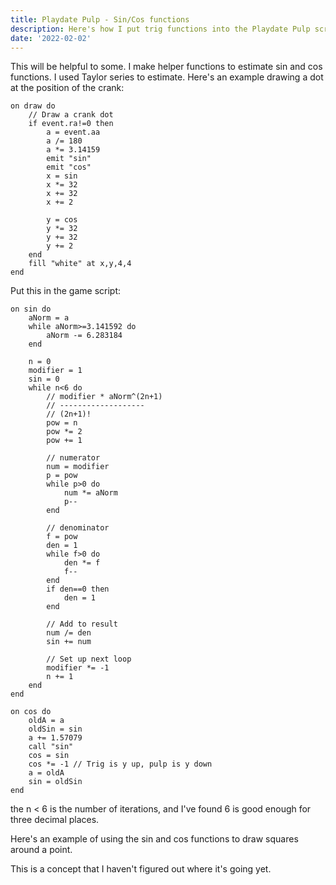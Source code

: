 ```yaml
---
title: Playdate Pulp - Sin/Cos functions
description: Here's how I put trig functions into the Playdate Pulp scripting language
date: '2022-02-02'
---
```


This will be helpful to some. I make helper functions to estimate sin and cos functions. I used Taylor series to estimate. Here's an example drawing a dot at the position of the crank:

```js:Player
on draw do
	// Draw a crank dot
	if event.ra!=0 then
		a = event.aa
		a /= 180
		a *= 3.14159
		emit "sin"
		emit "cos"
		x = sin
		x *= 32
		x += 32
		x += 2

		y = cos
		y *= 32
		y += 32
		y += 2
	end
	fill "white" at x,y,4,4
end
```

Put this in the game script:

```js:Game
on sin do
	aNorm = a
	while aNorm>=3.141592 do
		aNorm -= 6.283184
	end

	n = 0
	modifier = 1
	sin = 0
	while n<6 do
		// modifier * aNorm^(2n+1)
		// -------------------
		// (2n+1)!
		pow = n
		pow *= 2
		pow += 1

		// numerator
		num = modifier
		p = pow
		while p>0 do
			num *= aNorm
			p--
		end

		// denominator
		f = pow
		den = 1
		while f>0 do
			den *= f
			f--
		end
		if den==0 then
			den = 1
		end

		// Add to result
		num /= den
		sin += num

		// Set up next loop
		modifier *= -1
		n += 1
	end
end

on cos do
	oldA = a
	oldSin = sin
	a += 1.57079
	call "sin"
	cos = sin
	cos *= -1 // Trig is y up, pulp is y down
	a = oldA
	sin = oldSin
end

```

the n < 6 is the number of iterations, and I've found 6 is good enough for three decimal places.

Here's an example of using the sin and cos functions to draw squares around a point.

<ReactPlayer url="https://youtu.be/Fs41lkmhgh0" />

This is a concept that I haven't figured out where it's going yet.
